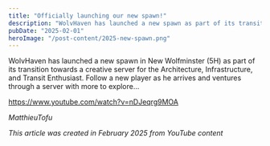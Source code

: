 ```yaml
---
title: "Officially launching our new spawn!"
description: "WolvHaven has launched a new spawn as part of its transition towards a creative server for the Architecture, Infrastructure, and Transit Enthusiast"
pubDate: "2025-02-01"
heroImage: "/post-content/2025-new-spawn.png"
---
```


WolvHaven has launched a new spawn in New Wolfminster (5H) as part of its transition towards a creative server for the Architecture, Infrastructure, and Transit Enthusiast. Follow a new player as he arrives and ventures through a server with more to explore...

https://www.youtube.com/watch?v=nDJeqrg9MOA
<br/>

*MatthieuTofu*

*This article was created in February 2025 from YouTube content*